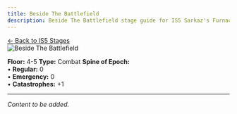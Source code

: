 ```yaml
---
title: Beside The Battlefield
description: Beside The Battlefield stage guide for IS5 Sarkaz's Furnaceside Fables
---
```


<div class="back-button-container">
  <a href="/is5-sarkaz/stages/" class="back-button">
    <span class="back-arrow">←</span>
    <span class="back-text">Back to IS5 Stages</span>
  </a>
</div>


<img src="/stages/beside-the-battlefield.png" alt="Beside The Battlefield" />

**Floor:** 4-5
**Type:** Combat
**Spine of Epoch:**<br />
• **Regular:** 0<br />
• **Emergency:** 0<br />
• **Catastrophes:** +1

---


*Content to be added.*
